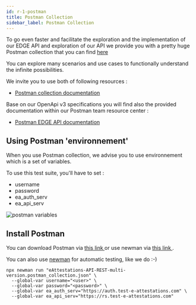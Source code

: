 ```yaml
---
id: r-1-postman
title: Postman Collection
sidebar_label: Postman Collection
---
```



To go even faster and facilitate the exploration and the implementation of our EDGE API and exploration of our API we provide you with a pretty huge Postman collection that you can find  [here](https://documenter.getpostman.com/view/3000526/TVKD3xcz)

You can explore many scenarios and use cases to functionally understand the infinite possibilities.


We invite you to use both of following resources : 

- [Postman collection documentation](https://documenter.getpostman.com/view/3000526/TVKD3xcz)


Base on our OpenApi v3 specifications you will find also the provided documentation within our Postman team resource center :

- [Postman EDGE API documentation](https://documenter.getpostman.com/view/12824294/TVRpzjoE)



## Using Postman 'environnement'

When you use Postman collection, we advise you to use environnement which is a set of variables.

To use this test suite, you'll have to set :

- username
- password
- ea_auth_serv
- ea_api_serv 


![postman variables](/img/Postman_env_variables_010.png)

## Install Postman

You can download Postman via <a href="https://www.getpostman.com/downloads/"> this link </a> or use newman via <a href = "https://github.com/postmanlabs/newman "> this link </a>.

You can also use [newman](https://github.com/postmanlabs/newman) for automatic testing, like we do :-)

```shell
npx newman run "eAttestations-API-REST-multi-version.postman_collection.json" \
  --global-var username="<user>" \
  --global-var password="<password>" \
  --global-var ea_auth_serv="https://auth.test-e-attestations.com" \
  --global-var ea_api_serv="https://rs.test-e-attestations.com"
```

